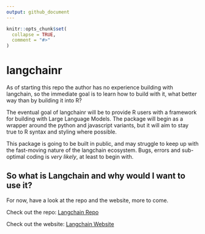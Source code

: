 ```yaml
---
output: github_document
---
```


<!-- README.md is generated from README.Rmd. Please edit that file -->

```r
knitr::opts_chunk$set(
  collapse = TRUE,
  comment = "#>"
)
```

# langchainr

<!-- badges: start -->
<!-- badges: end -->

As of starting this repo the author has no experience building with langchain, so the immediate goal is to learn how to build with it, what better way than by building it into R?

The eventual goal of langchainr will be to provide R users with a framework for building with Large Language Models. The package will begin as a wrapper around the python and javascript variants, but it will aim to stay true to R syntax and styling where possible.

This package is going to be built in public, and may struggle to keep up with the fast-moving nature of the langchain ecosystem. Bugs, errors and sub-optimal coding is *very likely*, at least to begin with. 

## So what is Langchain and why would I want to use it?

For now, have a look at the repo and the website, more to come. 

Check out the repo:
[Langchain Repo](https://github.com/hwchase17/langchain)

Check out the website:
[Langchain Website](https://python.langchain.com/en/latest/index.html)



